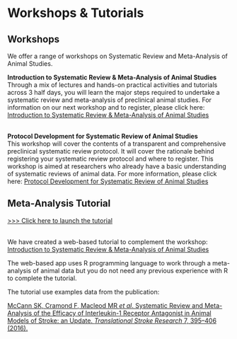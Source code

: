 # Workshops & Tutorials {#workshops}


## Workshops

We offer a range of workshops on Systematic Review and Meta-Analysis of Animal Studies. 


__Introduction to Systematic Review & Meta-Analysis of Animal Studies__
<br>
Through a mix of lectures and hands-on practical activities and tutorials across 3 half days, you will learn the major steps required to undertake a systematic review and meta-analysis of preclinical animal studies. For information on our next workshop and to register, please click here: [Introduction to Systematic Review & Meta-Analysis of Animal Studies](https://www.bihealth.org/en/translation/innovation-enabler/quest-center/mission-approaches/education-and-training/how-to-conduct-a-preclinical-animal-systematic-review-and-meta-analysi){target="_blank"}

<br>
__Protocol Development for Systematic Review of Animal Studies__
<br>
This workshop will cover the contents of a transparent and comprehensive preclinical systematic review protocol. It will cover the rationale behind registering your systematic review protocol and where to register. This workshop is aimed at researchers who already have a basic understanding of systematic reviews of animal data. For more information, please click here: [Protocol Development for Systematic Review of Animal Studies](https://www.bihealth.org/en/translation/innovation-enabler/quest-center/mission-approaches/education-and-training/protocol-development-for-systematic-review-of-animal-studies){target="_blank"} 




## Meta-Analysis Tutorial

[>>> Click here to launch the tutorial](https://s-quest.bihealth.org/CAMARADES_MA/){target="_blank"}

<br>
We have created a web-based tutorial to complement the workshop: <a href="https://www.bihealth.org/en/translation/innovation-enabler/quest-center/mission-approaches/education-and-training/how-to-conduct-a-preclinical-animal-systematic-review-and-meta-analysis" target="_blank" rel="noopener noreferrer">
Introduction to Systematic Review & Meta-Analysis of Animal Studies 
</a>

The web-based app uses R programming language to work through a meta-analysis of animal data but you do not need any previous experience with R to complete the tutorial.
<br>

The tutorial use examples data from the publication:

<p><a href="https://doi.org/10.1007/s12975-016-0489-z" target="_blank" rel="noopener noreferrer">

  McCann SK, Cramond F, Macleod MR *et al*. Systematic Review and 
  Meta-Analysis of the Efficacy of Interleukin-1 Receptor Antagonist in 
  Animal Models of Stroke: an Update. *Translational Stroke Research* 7, 395–406 (2016).

</a></p>